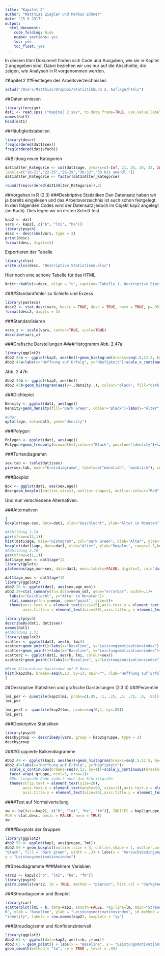```yaml
---
title: "Kapitel 2"
author: "Matthias Ziegler und Markus Bühner"
date: "15 9 2017"
output: 
  html_document:
    code_folding: hide
    number_sections: yes
    toc: yes
    toc_float: yes
---
```


In diesem html Dokument finden sich Code und Ausgaben, wie sie in Kapitel 2 angegeben sind. Dabei beziehen wir uns nur auf die Abschnitte, die zeigen, wie Analysen in R vorgenommen werden.

#Kapitel 2
##Festlegen des Arbeitsverzeichnisses
```r
setwd("/Users/Matthias/Dropbox/Statistikbuch 2. Auflage/htmls")
```
##Daten einlesen
```r
library(foreign)
dat1 <- read.spss ("Kapitel 2.sav", to.data.frame=TRUE, use.value.labels=TRUE)
names(dat1)
head(dat1)
```

  
##Häufigkeitstabellen
```r
library(descr)
freq(ordered(dat1$sex))
freq(ordered(dat1$fach))
```
  
##Bildung neuer Kategorien
```r
dat1$Alter_Kategorie <- cut(dat1$age, breaks=c(-Inf, 21, 25, 29, 32, Inf),
labels=c("18-21","22-25","26-29","30-32","33 bis unendl."))
dat1$Alter_Kategorie <- factor(dat1$Alter_Kategorie)

round(freq(ordered(dat1$Alter_Kategorie)),2)
```

  
##Vorgehen in R (2.3)
###Deskriptive Statistiken
  Den Datensatz haben wir ja bereits eingelesen und das Arbeitsverzeichnis ist auch schon festgelegt. In den folgenden Codes wird der Datensatz jedoch im Objekt kap2 angelegt (im Buch). Dies legen wir im ersten Schritt fest
```r
kap2 <- dat1
vars <- kap2[, c("b", "lmi", "he")]
library(psych)
desc <- describe(vars, type = 2)
print(desc)
format(desc, digits=3)
```
  Exportieren der Tabelle
```r
library(xlsx)
write.xlsx(desc, "Deskriptive Statistiken.xlsx")
```

Hier noch eine schöne Tabelle für das HTML
```r
knitr::kable(x=desc, align = "c", caption="Tabelle 1. Deskriptive Statistiken", digits=2)
```

####Standardfehler zu Schiefe und Exzess
```r
library(pastecs)
desc2 <- stat.desc(vars, basic = TRUE, desc = TRUE, norm = TRUE, p=.95)
format(desc2, digits = 3)
```
  
###Standardisieren
```r
vars_z <- scale(vars, center=TRUE, scale=TRUE)
describe(vars_z)
```
  
###Grafische Darstellungen
####Histogramm
  Abb. 2.47a
```r
library(ggplot2)
Abb2.47a <- ggplot(kap2, aes(he))+geom_histogram(breaks=seq(.5,12.5, by=1), colour="Black", fill="dark green")
Abb2.47a+labs(x="Hoffnung auf Erfolg", y="Häufigkeit")+scale_x_continuous(breaks=seq(0,13, by=1))+scale_y_continuous(breaks=seq(0,15, by=1))

```

  Abb. 2.47b
```r
Abb2.47b <- ggplot(kap2, aes(he))
Abb2.47b+geom_histogram(aes(y=..density..), colour="black", fill="dark green", breaks=seq(.5,12.5, by=1))+scale_x_continuous(breaks=seq(0,13, by=1))+scale_y_continuous(breaks=seq(0,15, by=1))+stat_function(fun=dnorm, args=list(mean=mean(kap2$he), sd=sd(kap2$he)), colour="black")+labs(x="Hoffnung auf Erfolg", y="Dichte")

``` 
  
###Dichteplot
```r
Density <- ggplot(dat1, aes(age))
Density+geom_density(fill="Dark Green", colour="Black")+labs(x="Alter", y="Dichte")+ggtitle("Kerndichteschätzung")+scale_x_continuous(breaks=seq(15,40,1/1))

#Oder
qplot(age, data=dat1, geom="density")
```

  
  
###Polygon
```r
Polygon <- ggplot(dat1, aes(age))
Polygon+geom_freqpoly(binwidth=1,colour="Black", positon="identity")+labs(x="Alter", y="Anzahl")+ggtitle("Polygonzug")+scale_x_continuous(breaks=seq(15,40,1/1))
```
  
###Tortendiagramm
```r
sex.tab <- table(dat1$sex)
pie(sex.tab, main="Kreisdiagramm", labels=c("männlich", "weiblich"), col=c("darkgreen", "green"))
```
  
  
###Boxplot
```r
Box <- ggplot(dat1, aes(sex,age))
Box+geom_boxplot(outlier.size=3, outlier.shape=1, outlier.colour="Red",fill = "dark green", width=.3)+labs(x="Geschlecht", y="Alter in Monaten")
```
  
  Und nun verschiedene Alternativen.
  
###Alternativen
```r
{
boxplot(age~sex, data=dat1, xlab="Geschlecht", ylab="Alter in Monaten", range=1.5,boxwex=.3, col="Dark green")

#Abbildung 2.24
par(mfrow=c(2,1))
hist(dat1$age, main="Histogram", col="Dark Green", xlab="Alter", ylab="Häufigkeiten")
boxplot(dat1$age, data=dat1, xlab="Alter", ylab="Boxplot", range=1.5,boxwex=.3, col="Dark green", horizontal=TRUE)
#Abbildung 2.26
par(mfrow=c(1,1))
dat1$age_mon <- dat1$age*12
library(gplots)
plotmeans(age_mon~sex, data=dat1, mean.labels=FALSE, digits=2, col="dark green", p=.8431, connect=FALSE, ylab="Alter in Monaten",xlab="Geschlecht", main="Fehlerbalken +/-1 SD", n.label=FALSE)

dat1$age_mon <- dat1$age*12
library(ggplot2)
abb2.26 <- ggplot(dat1, aes(sex,age_mon))
abb2.26+stat_summary(fun.data=mean_sdl, geom="errorbar", width=.1)+
  labs(x="Geschlecht", y="Alter in Monaten")+
  stat_summary(fun.y=mean, geom="point", size=5)+
  theme(axis.text.x = element_text(size=15),axis.text.y = element_text(size=15),
        axis.title.x = element_text(size=20),axis.title.y = element_text(size=20))

library(psych)
describeBy(dat1, dat1$sex)
names(dat1)
#Abbildung 2.31
library(ggplot2)
scatter <- ggplot(dat1, aes(b, lmi))
scatter+geom_point()+labs(x="Baseline", y="Leistungsmotivationsindex")
scatter+geom_point()+labs(x="Baseline", y="Leistungsmotivationsindex")+geom_smooth(method="lm", se=FALSE)
scatter2 <- ggplot(dat1, aes(b, lmi, colour=sex))
scatter2+geom_point()+labs(x="Baseline", y="Leistungsmotivationsindex")+geom_smooth(method="lm", se=TRUE)

#Eine ALternative basierend auf R Base.
hist(kap2$he, breaks=seq(0,13, by=1), main="", xlab="Hoffnung auf Erfolg", ylab="Häufigkeiten", ylim=c(0,20), xlim=c(0,13), col="light blue",labels=TRUE)
}

```

  
##Deskriptive Statistiken und grafische Darstellungen (2.3.3)
###Perzentile
```r
lmi_per <- quantile(kap2$lmi, probs=c(.05, .1, .25, .5, .75, .9, .95))
lmi_per

lmi_per1 <- quantile(kap2$lmi, probs=seq(0,1, by=.05))
lmi_per1
```
  
###Deskriptive Statistiken
```r
library(psych)
descbygroup <- describeBy(vars, group = kap2$gruppe, type = 2)
descbygroup
```
  
####Gruppierte Balkendiagramme
```r
Abb2.49 <- ggplot(kap2, aes(he))+geom_histogram(breaks=seq(.5,12.5, by=1), colour="Black", fill="dark green")
Abb2.49+labs(x="Hoffnung auf Erfolg", y="Häufigkeit")+
  scale_x_continuous(breaks=seq(0,13, by=1))+scale_y_continuous(breaks=seq(0,15, by=1))+
  facet_wrap(~gruppe, ncol=3, nrow=1)+
  #Der folgende Code ändert noch die Schriftgröße
  theme(strip.text = element_text(size=20),
        axis.text.x = element_text(angle=90, size=11),axis.text.y = element_text(size=11),
        axis.title.x = element_text(size=20),axis.title.y = element_text(size=20))

```
  
####Test auf Normalverteilung
```r
sw <- by(data=kap2[, c("b", "lmi", "he", "fm")], INDICES = kap2$gruppe,
FUN = stat.desc, basic = FALSE, norm = TRUE)
sw

```
  
####Boxplots der Gruppen
```r
library(ggplot2)
Abb2.59 <- ggplot(kap2, aes(gruppe, lmi))
Abb2.59 + geom_boxplot(outlier.size = 3, outlier.shape = 1, outlier.colour =
"Black", fill = "dark green", width = .3) + labs(x = "Versuchsbedingungen",
y = "Leistungsmotivationsindex")
```
  
##Streudiagramme
###Mehrere Variablen
```r
vars2 <- kap2[c("b", "lmi", "he", "fm")]
library(psych)
pairs.panels(vars2, lm = TRUE, method = "pearson", hist.col = "darkgreen")
```
  
###Streudiagramm und Boxplot
```r
library(car)
scatterplot(lmi ~ b, data=kap2, smooth=FALSE, reg.line=lm, main="Streudiagramm in
R", xlab = "Baseline", ylab = "Leistungsmotivationsindex", id.method =
"identify", labels = row.names(kap2), boxplots = "xy")
```
  
###Streudiagramm und Konfidenzintervall
```r
library(ggplot2)
Abb2.65 <- ggplot(data=kap2, aes(x=b, y=lmi))
Abb2.65 + geom_point() + labs(x = "Baseline", y = "Leistungsmotivationsindex") +
geom_smooth(method = "lm", se = TRUE , level = .95)
```






